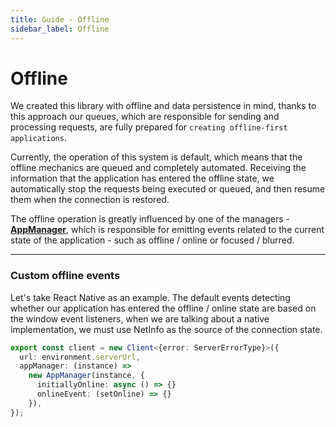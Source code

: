 ```yaml
---
title: Guide - Offline
sidebar_label: Offline
---
```


# Offline

We created this library with offline and data persistence in mind, thanks to this approach our queues, which are
responsible for sending and processing requests, are fully prepared for `creating offline-first applications`.

Currently, the operation of this system is default, which means that the offline mechanics are queued and completely
automated. Receiving the information that the application has entered the offline state, we automatically stop the
requests being executed or queued, and then resume them when the connection is restored.

The offline operation is greatly influenced by one of the managers - **[AppManager](/api/core/Classes/AppManager.mdx)**,
which is responsible for emitting events related to the current state of the application - such as offline / online or
focused / blurred.

---

### Custom offline events

Let's take React Native as an example. The default events detecting whether our application has entered the offline /
online state are based on the window event listeners, when we are talking about a native implementation, we must use
NetInfo as the source of the connection state.

```ts
export const client = new Client<{error: ServerErrorType}>({
  url: environment.serverUrl,
  appManager: (instance) =>
    new AppManager(instance, {
      initiallyOnline: async () => {}
      onlineEvent: (setOnline) => {}
    }),
});
```
